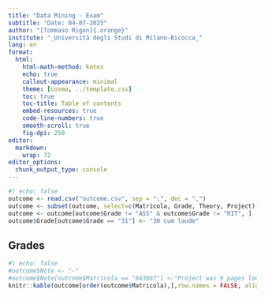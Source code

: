 ```yaml
---
title: "Data Mining - Exam"
subtitle: "Date: 04-07-2025"
author: "[Tommaso Rigon]{.orange}"
institute: "_Università degli Studi di Milano-Bicocca_"
lang: en
format:
  html:
    html-math-method: katex
    echo: true
    callout-appearance: minimal
    theme: [cosmo, ../template.css]
    toc: true
    toc-title: Table of contents
    embed-resources: true
    code-line-numbers: true
    smooth-scroll: true
    fig-dpi: 250
editor: 
  markdown: 
    wrap: 72
editor_options: 
  chunk_output_type: console
---
```


```r
#| echo: false
outcome <- read.csv("outcome.csv", sep = ";", dec = ",")
outcome <- subset(outcome, select=c(Matricola, Grade, Theory, Project))
outcome <- outcome[outcome$Grade != "ASS" & outcome$Grade != "RIT", ]
outcome$Grade[outcome$Grade == "31"] <- "30 cum laude"
```


## Grades

```r
#| echo: false
#outcome$Note <- "-"
#outcome$Note[outcome$Matricola == "843607"] <-"Project was 9 pages long (maximum was 4)"
knitr::kable(outcome[order(outcome$Matricola),],row.names = FALSE, align = c('l', 'l', "l", "l", "r"))
```
